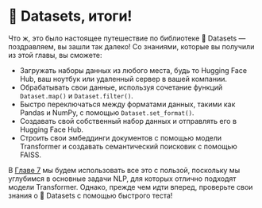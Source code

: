 # 🤗 Datasets, итоги!

<CourseFloatingBanner
    chapter={5}
    classNames="absolute z-10 right-0 top-0"
/>

Что ж, это было настоящее путешествие по библиотеке 🤗 Datasets — поздравляем, вы зашли так далеко! Со знаниями, которые вы получили из этой главы, вы сможете:

- Загружать наборы данных из любого места, будь то Hugging Face Hub, ваш ноутбук или удаленный сервер в вашей компании.
- Обрабатывать свои данные, используя сочетание функций `Dataset.map()` и `Dataset.filter()`.
- Быстро переключаться между форматами данных, такими как Pandas и NumPy, с помощью `Dataset.set_format()`.
- Создавать свой собственный набор данных и отправлять его в Hugging Face Hub.
- Строить свои эмбеддинги документов с помощью модели Transformer и создавать семантический поисковик с помощью FAISS.

В [Главе 7](../chapter7) мы будем использовать все это с пользой, поскольку мы углубимся в основные задачи NLP, для которых отлично подходят модели Transformer. Однако, прежде чем идти вперед, проверьте свои знания о 🤗 Datasets с помощью быстрого теста!
